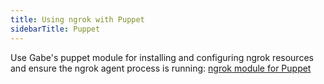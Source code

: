 ```yaml
---
title: Using ngrok with Puppet
sidebarTitle: Puppet
---
```


Use Gabe's puppet module for installing and configuring ngrok resources and ensure the ngrok agent process is running: [ngrok module for Puppet](https://forge.puppet.com/gabe/ngrok)
